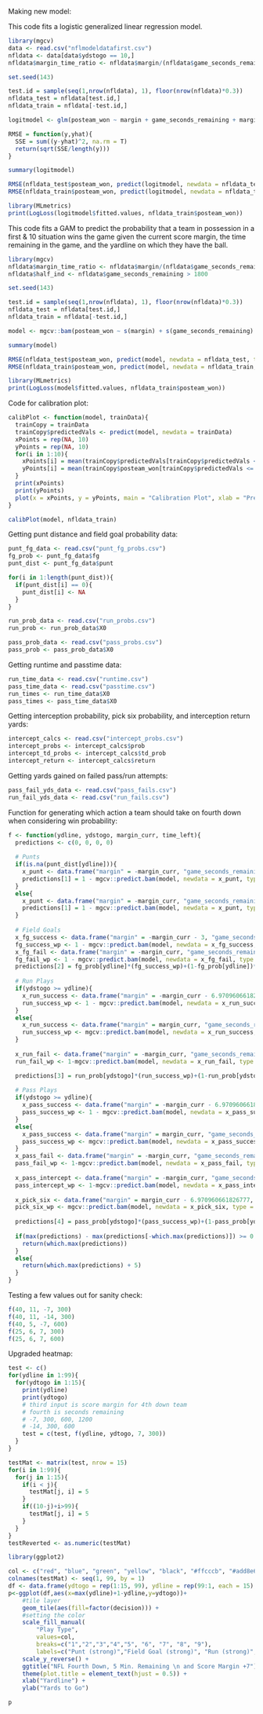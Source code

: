 Making new model:

This code fits a logistic generalized linear regression model. 
```r
library(mgcv)
data <- read.csv("nflmodeldatafirst.csv")
nfldata <- data[data$ydstogo == 10,]
nfldata$margin_time_ratio <- nfldata$margin/(nfldata$game_seconds_remaining + 1)

set.seed(143)

test.id = sample(seq(1,nrow(nfldata), 1), floor(nrow(nfldata)*0.3))
nfldata_test = nfldata[test.id,]
nfldata_train = nfldata[-test.id,]

logitmodel <- glm(posteam_won ~ margin + game_seconds_remaining + margin_time_ratio + yardline_100, data = nfldata, family = "binomial")

RMSE = function(y,yhat){
  SSE = sum((y-yhat)^2, na.rm = T) 
  return(sqrt(SSE/length(y)))
}

summary(logitmodel)

RMSE(nfldata_test$posteam_won, predict(logitmodel, newdata = nfldata_test, type = "response"))
RMSE(nfldata_train$posteam_won, predict(logitmodel, newdata = nfldata_train, type = "response"))

library(MLmetrics)
print(LogLoss(logitmodel$fitted.values, nfldata_train$posteam_won))
```

This code fits a GAM to predict the probability that a team in possession in a first & 10 situation wins the game given the current score margin, the time remaining in the game, and the yardline on which they have the ball.
```r
library(mgcv)
nfldata$margin_time_ratio <- nfldata$margin/(nfldata$game_seconds_remaining + 1)
nfldata$half_ind <- nfldata$game_seconds_remaining > 1800

set.seed(143)

test.id = sample(seq(1,nrow(nfldata), 1), floor(nrow(nfldata)*0.3))
nfldata_test = nfldata[test.id,]
nfldata_train = nfldata[-test.id,]

model <- mgcv::bam(posteam_won ~ s(margin) + s(game_seconds_remaining) + s(margin_time_ratio) + s(yardline_100), data = nfldata_train, family = "binomial")

summary(model)

RMSE(nfldata_test$posteam_won, predict(model, newdata = nfldata_test, type = "response"))
RMSE(nfldata_train$posteam_won, predict(model, newdata = nfldata_train, type = "response"))

library(MLmetrics)
print(LogLoss(model$fitted.values, nfldata_train$posteam_won))
```

Code for calibration plot:
```r
calibPlot <- function(model, trainData){
  trainCopy = trainData
  trainCopy$predictedVals <- predict(model, newdata = trainData)
  xPoints = rep(NA, 10)
  yPoints = rep(NA, 10)
  for(i in 1:10){
    xPoints[i] = mean(trainCopy$predictedVals[trainCopy$predictedVals <= 0.1*i & trainCopy$predictedVals >= 0.1*(i-1)], na.rm = TRUE)
    yPoints[i] = mean(trainCopy$posteam_won[trainCopy$predictedVals <= 0.1*i & trainCopy$predictedVals >= 0.1*(i-1)], na.rm = TRUE)
  }
  print(xPoints)
  print(yPoints)
  plot(x = xPoints, y = yPoints, main = "Calibration Plot", xlab = "Predicted Probability", ylab = "Actual Proportion of Wins", ylim = c(0, 1))
}

calibPlot(model, nfldata_train)
```

Getting punt distance and field goal probability data:
```r
punt_fg_data <- read.csv("punt_fg_probs.csv")
fg_prob <- punt_fg_data$fg
punt_dist <- punt_fg_data$punt

for(i in 1:length(punt_dist)){
  if(punt_dist[i] == 0){
    punt_dist[i] <- NA
  }
}

run_prob_data <- read.csv("run_probs.csv")
run_prob <- run_prob_data$X0

pass_prob_data <- read.csv("pass_probs.csv")
pass_prob <- pass_prob_data$X0
```

Getting runtime and passtime data:
```r
run_time_data <- read.csv("runtime.csv")
pass_time_data <- read.csv("passtime.csv")
run_times <- run_time_data$X0
pass_times <- pass_time_data$X0
```

Getting interception probability, pick six probability, and interception return yards:
```r
intercept_calcs <- read.csv("intercept_probs.csv")
intercept_probs <- intercept_calcs$prob
intercept_td_probs <- intercept_calcs$td_prob
intercept_return <- intercept_calcs$return
```

Getting yards gained on failed pass/run attempts:
```r
pass_fail_yds_data <- read.csv("pass_fails.csv")
run_fail_yds_data <- read.csv("run_fails.csv")
```

Function for generating which action a team should take on fourth down when considering win probability:
```r
f <- function(ydline, ydstogo, margin_curr, time_left){
  predictions <- c(0, 0, 0, 0)
  
  # Punts
  if(is.na(punt_dist[ydline])){
    x_punt <- data.frame("margin" = -margin_curr, "game_seconds_remaining" = time_left, "margin_time_ratio" = (-margin_curr)/(time_left+1), "yardline_100" = 80)
    predictions[1] = 1 - mgcv::predict.bam(model, newdata = x_punt, type = "response")[1]
  }
  else{
    x_punt <- data.frame("margin" = -margin_curr, "game_seconds_remaining" = time_left, "margin_time_ratio" = (-margin_curr)/(time_left+1), "yardline_100" = 100-(ydline-punt_dist[ydline]))
    predictions[1] = 1 - mgcv::predict.bam(model, newdata = x_punt, type = "response")[1]
  }
  
  # Field Goals
  x_fg_success <- data.frame("margin" = -margin_curr - 3, "game_seconds_remaining" = time_left, "margin_time_ratio" = (-margin_curr - 3)/(time_left+1), "yardline_100" = 75)
  fg_success_wp <- 1 - mgcv::predict.bam(model, newdata = x_fg_success, type = "response")[1]
  x_fg_fail <- data.frame("margin" = -margin_curr, "game_seconds_remaining" = time_left, "margin_time_ratio" = (-margin_curr)/(time_left+1), "yardline_100" = min(80, 100-(ydline+8)))
  fg_fail_wp <- 1 - mgcv::predict.bam(model, newdata = x_fg_fail, type = "response")[1]
  predictions[2] = fg_prob[ydline]*(fg_success_wp)+(1-fg_prob[ydline])*(fg_fail_wp)
  
  # Run Plays
  if(ydstogo >= ydline){
    x_run_success <- data.frame("margin" = -margin_curr - 6.970960661826777, "game_seconds_remaining" = time_left - run_times[ydstogo], "margin_time_ratio" = (-margin_curr-6.970960661826777)/(time_left - run_times[ydstogo]+1), "yardline_100" = 75)
    run_success_wp <- 1 - mgcv::predict.bam(model, newdata = x_run_success, type = "response")[1]
  }
  else{
    x_run_success <- data.frame("margin" = margin_curr, "game_seconds_remaining" = time_left - run_times[ydstogo], "margin_time_ratio" = (margin_curr)/(time_left - run_times[ydstogo]+1), "yardline_100" = ydline-ydstogo)
    run_success_wp <- mgcv::predict.bam(model, newdata = x_run_success, type = "response")[1]
  }
  
  x_run_fail <- data.frame("margin" = -margin_curr, "game_seconds_remaining" = time_left - run_times[ydstogo], "margin_time_ratio" = (-margin_curr)/(time_left - run_times[ydstogo]+1), "yardline_100" = 100-(ydline - run_fail_yds_data[ydstogo, ydline+1]))
  run_fail_wp <- 1-mgcv::predict.bam(model, newdata = x_run_fail, type = "response")[1]

  predictions[3] = run_prob[ydstogo]*(run_success_wp)+(1-run_prob[ydstogo])*(run_fail_wp)
  
  # Pass Plays
  if(ydstogo >= ydline){
    x_pass_success <- data.frame("margin" = -margin_curr - 6.970960661826777, "game_seconds_remaining" = time_left - pass_times[ydstogo], "margin_time_ratio" = (-margin_curr-6.970960661826777)/(time_left- pass_times[ydstogo]+1), "yardline_100" = 75)
    pass_success_wp <- 1 - mgcv::predict.bam(model, newdata = x_pass_success, type = "response")[1]
  }
  else{
    x_pass_success <- data.frame("margin" = margin_curr, "game_seconds_remaining" = time_left- pass_times[ydstogo], "margin_time_ratio" = (margin_curr)/(time_left- pass_times[ydstogo]+1), "yardline_100" = ydline-ydstogo)
    pass_success_wp <- mgcv::predict.bam(model, newdata = x_pass_success, type = "response")[1]
  }
  x_pass_fail <- data.frame("margin" = -margin_curr, "game_seconds_remaining" = time_left- pass_times[ydstogo], "margin_time_ratio" = (-margin_curr)/(time_left- pass_times[ydstogo]+1), "yardline_100" = 100-(ydline - pass_fail_yds_data[ydstogo, ydline+1]))
  pass_fail_wp <- 1-mgcv::predict.bam(model, newdata = x_pass_fail, type = "response")[1]
  
  x_pass_intercept <- data.frame("margin" = -margin_curr, "game_seconds_remaining" = time_left- pass_times[ydstogo], "margin_time_ratio" = (-margin_curr)/(time_left- pass_times[ydstogo]+1), "yardline_100" = max(min(100-ydline - intercept_return[ydline], 99), 1))
  pass_intercept_wp <- 1-mgcv::predict.bam(model, newdata = x_pass_intercept, type = "response")[1]
  
  x_pick_six <- data.frame("margin" = margin_curr - 6.970960661826777, "game_seconds_remaining" = time_left- pass_times[ydstogo], "margin_time_ratio" = (margin_curr - 6.970960661826777)/(time_left- pass_times[ydstogo]+1), "yardline_100" = 75)
  pick_six_wp <- mgcv::predict.bam(model, newdata = x_pick_six, type = "response")[1]
  
  predictions[4] = pass_prob[ydstogo]*(pass_success_wp)+(1-pass_prob[ydstogo] - intercept_probs[ydline])*(pass_fail_wp) + intercept_probs[ydline]*pass_intercept_wp + intercept_td_probs[ydline]*pick_six_wp
  
  if(max(predictions) - max(predictions[-which.max(predictions)]) >= 0.005){
    return(which.max(predictions))
  }
  else{
    return(which.max(predictions) + 5)
  }
}
```

Testing a few values out for sanity check:
```r

f(40, 11, -7, 300)
f(40, 11, -14, 300)
f(40, 5, -7, 600)
f(25, 6, 7, 300)
f(25, 6, 7, 600)
```

Upgraded heatmap:
```r
test <- c()
for(ydline in 1:99){
  for(ydtogo in 1:15){
    print(ydline)
    print(ydtogo)
    # third input is score margin for 4th down team
    # fourth is seconds remaining
    # -7, 300, 600, 1200
    # -14, 300, 600
    test = c(test, f(ydline, ydtogo, 7, 300))
  }
}

testMat <- matrix(test, nrow = 15)
for(i in 1:99){
  for(j in 1:15){
    if(i < j){
      testMat[j, i] = 5
    }
    if((10-j)+i>99){
      testMat[j, i] = 5
    }
  }
}
testReverted <- as.numeric(testMat)

library(ggplot2)

col <- c("red", "blue", "green", "yellow", "black", "#ffcccb", "#add8e6", "#90ee90", "#ffffcc")
colnames(testMat) <- seq(1, 99, by = 1)
df <- data.frame(ydtogo = rep(1:15, 99), ydline = rep(99:1, each = 15), decision = testReverted)
p<-ggplot(df,aes(x=max(ydline)+1-ydline,y=ydtogo))+
    #tile layer
    geom_tile(aes(fill=factor(decision))) +
    #setting the color
    scale_fill_manual(
        "Play Type",
        values=col,
        breaks=c("1","2","3","4","5", "6", "7", "8", "9"),
        labels=c("Punt (strong)","Field Goal (strong)", "Run (strong)", "Pass (strong)","Impossible", "Punt (weak)", "Field Goal (weak)", "Run (weak)", "Pass (weak)")) +
    scale_y_reverse() +
    ggtitle("NFL Fourth Down, 5 Min. Remaining \n and Score Margin +7") +
    theme(plot.title = element_text(hjust = 0.5)) +
    xlab("Yardline") + 
    ylab("Yards to Go")

p
```


